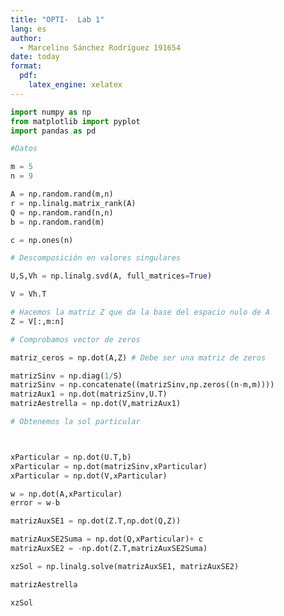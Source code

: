 ```yaml
---
title: "OPTI-  Lab 1"
lang: es
author: 
  - Marcelino Sánchez Rodríguez 191654
date: today
format:
  pdf:
    latex_engine: xelatex
---
```


```python

import numpy as np
from matplotlib import pyplot
import pandas as pd

#Datos

m = 5
n = 9

A = np.random.rand(m,n)
r = np.linalg.matrix_rank(A)
Q = np.random.rand(n,n)
b = np.random.rand(m)

c = np.ones(n)

# Descomposición en valores singulares

U,S,Vh = np.linalg.svd(A, full_matrices=True)

V = Vh.T

# Hacemos la matriz Z que da la base del espacio nulo de A
Z = V[:,m:n]

# Comprobamos vector de zeros

matriz_ceros = np.dot(A,Z) # Debe ser una matriz de zeros

matrizSinv = np.diag(1/S)
matrizSinv = np.concatenate((matrizSinv,np.zeros((n-m,m))))
matrizAux1 = np.dot(matrizSinv,U.T)
matrizAestrella = np.dot(V,matrizAux1)

# Obtenemos la sol particular



xParticular = np.dot(U.T,b)
xParticular = np.dot(matrizSinv,xParticular)
xParticular = np.dot(V,xParticular)

w = np.dot(A,xParticular)
error = w-b

matrizAuxSE1 = np.dot(Z.T,np.dot(Q,Z))

matrizAuxSE2Suma = np.dot(Q,xParticular)+ c
matrizAuxSE2 = -np.dot(Z.T,matrizAuxSE2Suma)

xzSol = np.linalg.solve(matrizAuxSE1, matrizAuxSE2)

```

```python
matrizAestrella
```

```python
xzSol
```